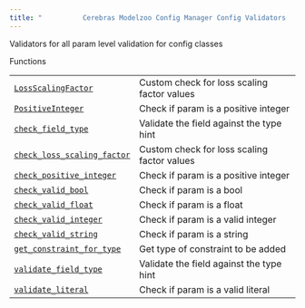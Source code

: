 ```yaml
---
title: "          Cerebras Modelzoo Config Manager Config Validators         "
---
```

  
Validators for all param level validation for config classes

Functions

|     |     |
| --- | --- |  
| [`LossScalingFactor`](cerebras.modelzoo.config_manager.config_validators.LossScalingFactor.html#cerebras.modelzoo.config_manager.config_validators.LossScalingFactor "cerebras.modelzoo.config_manager.config_validators.LossScalingFactor") | Custom check for loss scaling factor values |
| [`PositiveInteger`](cerebras.modelzoo.config_manager.config_validators.PositiveInteger.html#cerebras.modelzoo.config_manager.config_validators.PositiveInteger "cerebras.modelzoo.config_manager.config_validators.PositiveInteger") | Check if param is a positive integer |
| [`check_field_type`](cerebras.modelzoo.config_manager.config_validators.check_field_type.html#cerebras.modelzoo.config_manager.config_validators.check_field_type "cerebras.modelzoo.config_manager.config_validators.check_field_type") | Validate the field against the type hint |
| [`check_loss_scaling_factor`](cerebras.modelzoo.config_manager.config_validators.check_loss_scaling_factor.html#cerebras.modelzoo.config_manager.config_validators.check_loss_scaling_factor "cerebras.modelzoo.config_manager.config_validators.check_loss_scaling_factor") | Custom check for loss scaling factor values |
| [`check_positive_integer`](cerebras.modelzoo.config_manager.config_validators.check_positive_integer.html#cerebras.modelzoo.config_manager.config_validators.check_positive_integer "cerebras.modelzoo.config_manager.config_validators.check_positive_integer") | Check if param is a positive integer |
| [`check_valid_bool`](cerebras.modelzoo.config_manager.config_validators.check_valid_bool.html#cerebras.modelzoo.config_manager.config_validators.check_valid_bool "cerebras.modelzoo.config_manager.config_validators.check_valid_bool") | Check if param is a bool |
| [`check_valid_float`](cerebras.modelzoo.config_manager.config_validators.check_valid_float.html#cerebras.modelzoo.config_manager.config_validators.check_valid_float "cerebras.modelzoo.config_manager.config_validators.check_valid_float") | Check if param is a float |
| [`check_valid_integer`](cerebras.modelzoo.config_manager.config_validators.check_valid_integer.html#cerebras.modelzoo.config_manager.config_validators.check_valid_integer "cerebras.modelzoo.config_manager.config_validators.check_valid_integer") | Check if param is a valid integer |
| [`check_valid_string`](cerebras.modelzoo.config_manager.config_validators.check_valid_string.html#cerebras.modelzoo.config_manager.config_validators.check_valid_string "cerebras.modelzoo.config_manager.config_validators.check_valid_string") | Check if param is a string |
| [`get_constraint_for_type`](cerebras.modelzoo.config_manager.config_validators.get_constraint_for_type.html#cerebras.modelzoo.config_manager.config_validators.get_constraint_for_type "cerebras.modelzoo.config_manager.config_validators.get_constraint_for_type") | Get type of constraint to be added |
| [`validate_field_type`](cerebras.modelzoo.config_manager.config_validators.validate_field_type.html#cerebras.modelzoo.config_manager.config_validators.validate_field_type "cerebras.modelzoo.config_manager.config_validators.validate_field_type") | Validate the field against the type hint |
| [`validate_literal`](cerebras.modelzoo.config_manager.config_validators.validate_literal.html#cerebras.modelzoo.config_manager.config_validators.validate_literal "cerebras.modelzoo.config_manager.config_validators.validate_literal") | Check if param is a valid literal |